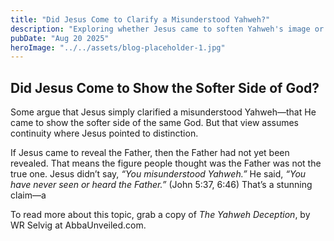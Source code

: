 ```yaml
---
title: "Did Jesus Come to Clarify a Misunderstood Yahweh?"
description: "Exploring whether Jesus came to soften Yahweh's image or to reveal a Father who had never been known before."
pubDate: "Aug 20 2025"
heroImage: "../../assets/blog-placeholder-1.jpg"
---
```


## Did Jesus Come to Show the Softer Side of God?

Some argue that Jesus simply clarified a misunderstood Yahweh—that He came to show the softer side of the same God. But that view assumes continuity where Jesus pointed to distinction.  

If Jesus came to reveal the Father, then the Father had not yet been revealed. That means the figure people thought was the Father was not the true one. Jesus didn’t say, *“You misunderstood Yahweh.”* He said, *“You have never seen or heard the Father.”* (John 5:37, 6:46) That’s a stunning claim—a

To read more about this topic, grab a copy of *The Yahweh Deception*, by WR Selvig at AbbaUnveiled.com.